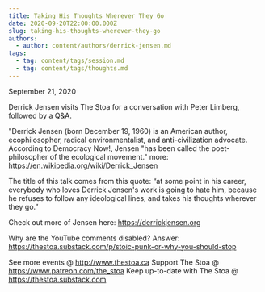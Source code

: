 ```yaml
---
title: Taking His Thoughts Wherever They Go
date: 2020-09-20T22:00:00.000Z
slug: taking-his-thoughts-wherever-they-go
authors:
  - author: content/authors/derrick-jensen.md
tags:
  - tag: content/tags/session.md
  - tag: content/tags/thoughts.md
---
```


September 21, 2020

Derrick Jensen visits The Stoa for a conversation with Peter Limberg, followed by a Q&A.

"Derrick Jensen (born December 19, 1960) is an American author, ecophilosopher, radical environmentalist, and anti-civilization advocate. According to Democracy Now!, Jensen "has been called the poet-philosopher of the ecological movement." more: https://en.wikipedia.org/wiki/Derrick_Jensen

The title of this talk comes from this quote: “at some point in his career, everybody who loves Derrick Jensen's work is going to hate him, because he refuses to follow any ideological lines, and takes his thoughts wherever they go.”

Check out more of Jensen here: https://derrickjensen.org

Why are the YouTube comments disabled? Answer: https://thestoa.substack.com/p/stoic-punk-or-why-you-should-stop

See more events @ http://www.thestoa.ca
Support The Stoa @ https://www.patreon.com/the_stoa
Keep up-to-date with The Stoa @ https://thestoa.substack.com
